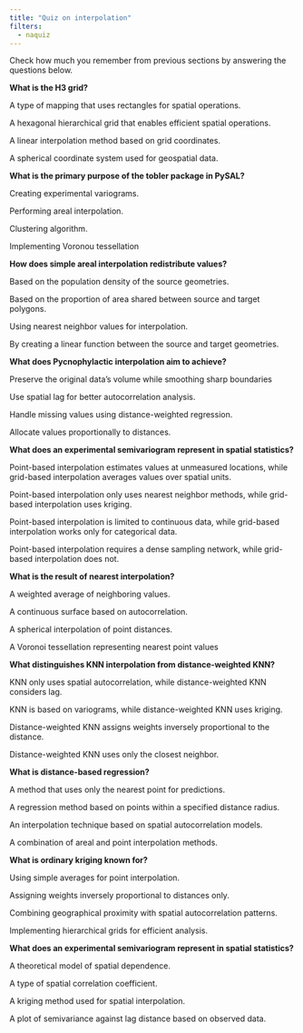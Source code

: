 ```yaml
---
title: "Quiz on interpolation"
filters:
  - naquiz
---
```


Check how much you remember from previous sections by answering the questions below.

:::::{.question}
**What is the H3 grid?**

::::{.choices}

:::{.choice}
A type of mapping that uses rectangles for spatial operations.
:::

:::{.choice .correct-choice}
A hexagonal hierarchical grid that enables efficient spatial operations.
:::

:::{.choice}
A linear interpolation method based on grid coordinates.
:::

:::{.choice}
A spherical coordinate system used for geospatial data.
:::

::::
:::::


:::::{.question}
**What is the primary purpose of the tobler package in PySAL?**

::::{.choices}

:::{.choice}
Creating experimental variograms.
:::

:::{.choice .correct-choice}
Performing areal interpolation.
:::

:::{.choice}
Clustering algorithm.
:::

:::{.choice}
Implementing Voronou tessellation
:::

::::
:::::

:::::{.question}
**How does simple areal interpolation redistribute values?**

::::{.choices}

:::{.choice}
Based on the population density of the source geometries.
:::

:::{.choice .correct-choice}
Based on the proportion of area shared between source and target polygons.
:::

:::{.choice}
Using nearest neighbor values for interpolation.
:::

:::{.choice}
By creating a linear function between the source and target geometries.
:::

::::
:::::

:::::{.question}
**What does Pycnophylactic interpolation aim to achieve?**

::::{.choices}

:::{.choice .correct-choice}
Preserve the original data's volume while smoothing sharp boundaries
:::

:::{.choice}
Use spatial lag for better autocorrelation analysis.
:::

:::{.choice}
Handle missing values using distance-weighted regression.
:::

:::{.choice}
Allocate values proportionally to distances.
:::

::::
:::::

:::::{.question}
**What does an experimental semivariogram represent in spatial statistics?**

::::{.choices}

:::{.choice .correct-choice}
Point-based interpolation estimates values at unmeasured locations, while grid-based interpolation averages values over spatial units.
:::

:::{.choice}
Point-based interpolation only uses nearest neighbor methods, while grid-based interpolation uses kriging.
:::

:::{.choice}
Point-based interpolation is limited to continuous data, while grid-based interpolation works only for categorical data.
:::

:::{.choice}
Point-based interpolation requires a dense sampling network, while grid-based interpolation does not.
:::

::::
:::::

:::::{.question}
**What is the result of nearest interpolation?**

::::{.choices}

:::{.choice}
A weighted average of neighboring values.
:::

:::{.choice}
A continuous surface based on autocorrelation.
:::

:::{.choice}
A spherical interpolation of point distances.
:::

:::{.choice .correct-choice}
A Voronoi tessellation representing nearest point values
:::

::::
:::::



:::::{.question}
**What distinguishes KNN interpolation from distance-weighted KNN?**

::::{.choices}

:::{.choice}
KNN only uses spatial autocorrelation, while distance-weighted KNN considers lag.
:::

:::{.choice}
KNN is based on variograms, while distance-weighted KNN uses kriging.
:::

:::{.choice .correct-choice}
Distance-weighted KNN assigns weights inversely proportional to the distance.
:::

:::{.choice}
Distance-weighted KNN uses only the closest neighbor.
:::

::::
:::::

:::::{.question}
**What is distance-based regression?**

::::{.choices}

:::{.choice}
A method that uses only the nearest point for predictions.
:::

:::{.choice .correct-choice}
A regression method based on points within a specified distance radius.
:::

:::{.choice}
An interpolation technique based on spatial autocorrelation models.
:::

:::{.choice}
A combination of areal and point interpolation methods.
:::

::::
:::::

:::::{.question}
**What is ordinary kriging known for?**

::::{.choices}

:::{.choice}
Using simple averages for point interpolation.
:::

:::{.choice}
Assigning weights inversely proportional to distances only.
:::

:::{.choice .correct-choice}
Combining geographical proximity with spatial autocorrelation patterns.
:::

:::{.choice}
Implementing hierarchical grids for efficient analysis.
:::

::::
:::::


:::::{.question}
**What does an experimental semivariogram represent in spatial statistics?**

::::{.choices}

:::{.choice}
A theoretical model of spatial dependence.
:::

:::{.choice}
A type of spatial correlation coefficient.
:::

:::{.choice}
A kriging method used for spatial interpolation.
:::

:::{.choice .correct-choice}
A plot of semivariance against lag distance based on observed data.
:::

::::
:::::
